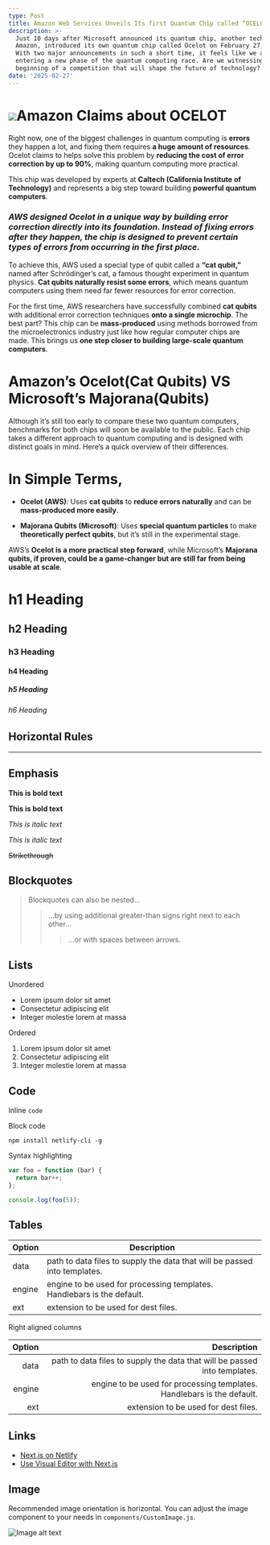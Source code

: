 ```yaml
---
type: Post
title: Amazon Web Services Unveils Its first Quantum Chip called “OCELOT”
description: >-
  Just 10 days after Microsoft announced its quantum chip, another tech giant,
  Amazon, introduced its own quantum chip called Ocelot on February 27, 2025.
  With two major announcements in such a short time, it feels like we are
  entering a new phase of the quantum computing race. Are we witnessing the
  beginning of a competition that will shape the future of technology?
date: '2025-02-27'
---
```

# ![](/images/Acelot.jpg)Amazon Claims about OCELOT

Right now, one of the biggest challenges in quantum computing is **errors** they happen a lot, and fixing them requires **a huge amount of resources**. Ocelot claims to helps solve this problem by **reducing the cost of error correction by up to 90%**, making quantum computing more practical.

This chip was developed by experts at **Caltech (California Institute of Technology)** and represents a big step toward building **powerful quantum computers**.

### *AWS designed **Ocelot** in a unique way by **building error correction directly into its foundation**. Instead of fixing errors after they happen, the chip is designed to **prevent certain types of errors from occurring in the first place**.*

To achieve this, AWS used a special type of qubit called a **“cat qubit,”** named after Schrödinger’s cat, a famous thought experiment in quantum physics. **Cat qubits naturally resist some errors**, which means quantum computers using them need far fewer resources for error correction.

For the first time, AWS researchers have successfully combined **cat qubits** with additional error correction techniques **onto a single microchip**. The best part? This chip can be **mass-produced** using methods borrowed from the microelectronics industry just like how regular computer chips are made. This brings us **one step closer to building large-scale quantum computers**.

# **Amazon’s Ocelot(Cat Qubits) VS Microsoft’s Majorana(Qubits)**

Although
 it’s still too early to compare these two quantum computers, benchmarks
 for both chips will soon be available to the public. Each chip takes a 
different approach to quantum computing and is designed with distinct 
goals in mind. Here’s a quick overview of their differences.

# In Simple Terms,

*   **Ocelot (AWS)**: Uses **cat qubits** to **reduce errors naturally** and can be **mass-produced more easily**.

*   **Majorana Qubits (Microsoft)**: Uses **special quantum particles** to make **theoretically perfect qubits**, but it’s still in the experimental stage.

AWS’s **Ocelot is a more practical step forward**, while Microsoft’s **Majorana qubits, if proven, could be a game-changer but are still far from being usable at scale**.





# h1 Heading

## h2 Heading

### h3 Heading

#### h4 Heading

##### h5 Heading

###### h6 Heading

## Horizontal Rules

***

## Emphasis

**This is bold text**

**This is bold text**

*This is italic text*

*This is italic text*

~~Strikethrough~~

## Blockquotes

> Blockquotes can also be nested...
>
> > ...by using additional greater-than signs right next to each other...
> >
> > > ...or with spaces between arrows.

## Lists

Unordered

*   Lorem ipsum dolor sit amet
*   Consectetur adipiscing elit
*   Integer molestie lorem at massa

Ordered

1.  Lorem ipsum dolor sit amet
2.  Consectetur adipiscing elit
3.  Integer molestie lorem at massa

## Code

Inline `code`

Block code

```
npm install netlify-cli -g
```

Syntax highlighting

```js
var foo = function (bar) {
  return bar++;
};

console.log(foo(5));
```

## Tables

| Option | Description                                                               |
| ------ | ------------------------------------------------------------------------- |
| data   | path to data files to supply the data that will be passed into templates. |
| engine | engine to be used for processing templates. Handlebars is the default.    |
| ext    | extension to be used for dest files.                                      |

Right aligned columns

| Option |                                                               Description |
| -----: | ------------------------------------------------------------------------: |
|   data | path to data files to supply the data that will be passed into templates. |
| engine |    engine to be used for processing templates. Handlebars is the default. |
|    ext |                                      extension to be used for dest files. |

## Links

*   [Next.js on Netlify](https://docs.netlify.com/frameworks/next-js/overview/)
*   [Use Visual Editor with Next.js](https://docs.netlify.com/visual-editor/frameworks/next/)

## Image

Recommended image orientation is horizontal. You can adjust the image component to your needs in `components/CustomImage.js`.

![Image alt text](/images/random-image.jpeg "Image Title")
